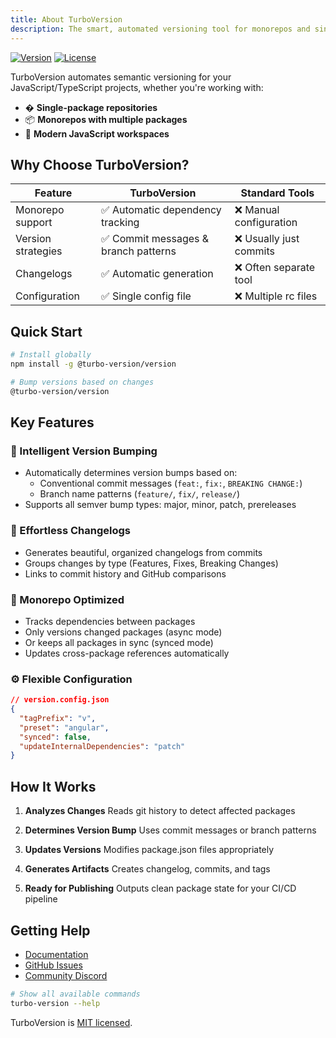 ```yaml
---
title: About TurboVersion
description: The smart, automated versioning tool for monorepos and single-package projects
---
```


[![Version](https://img.shields.io/npm/v/@turbo-version/version)](https://npmjs.com/package/@turbo-version/version)
[![License](https://img.shields.io/badge/license-MIT-blue)](https://github.com/turbo-version/turbo-version/blob/main/LICENSE)

TurboVersion automates semantic versioning for your JavaScript/TypeScript projects, whether you're working with:

- � **Single-package repositories**
- 📦 **Monorepos with multiple packages**
- 🚀 **Modern JavaScript workspaces**

## Why Choose TurboVersion?

| Feature        | TurboVersion | Standard Tools |
|---------------|-------------|----------------|
| Monorepo support | ✅ Automatic dependency tracking | ❌ Manual configuration |
| Version strategies | ✅ Commit messages & branch patterns | ❌ Usually just commits |
| Changelogs     | ✅ Automatic generation | ❌ Often separate tool |
| Configuration  | ✅ Single config file | ❌ Multiple rc files |

## Quick Start

```bash
# Install globally
npm install -g @turbo-version/version

# Bump versions based on changes
@turbo-version/version
```

## Key Features

### 🚦 Intelligent Version Bumping
- Automatically determines version bumps based on:
  - Conventional commit messages (`feat:`, `fix:`, `BREAKING CHANGE:`)
  - Branch name patterns (`feature/`, `fix/`, `release/`)
- Supports all semver bump types: major, minor, patch, prereleases

### 📜 Effortless Changelogs
- Generates beautiful, organized changelogs from commits
- Groups changes by type (Features, Fixes, Breaking Changes)
- Links to commit history and GitHub comparisons

### 🧩 Monorepo Optimized
- Tracks dependencies between packages
- Only versions changed packages (async mode)
- Or keeps all packages in sync (synced mode)
- Updates cross-package references automatically

### ⚙️ Flexible Configuration
```json
// version.config.json
{
  "tagPrefix": "v",
  "preset": "angular",
  "synced": false,
  "updateInternalDependencies": "patch"
}
```

## How It Works

1. **Analyzes Changes**
   Reads git history to detect affected packages

2. **Determines Version Bump**
   Uses commit messages or branch patterns

3. **Updates Versions**
   Modifies package.json files appropriately

4. **Generates Artifacts**
   Creates changelog, commits, and tags

5. **Ready for Publishing**
   Outputs clean package state for your CI/CD pipeline

## Getting Help

- [Documentation](https://turbo-version.dev/docs)
- [GitHub Issues](https://github.com/turbo-version/turbo-version/issues)
- [Community Discord](https://discord.gg/turbo-version)

```bash
# Show all available commands
turbo-version --help
```

TurboVersion is [MIT licensed](https://github.com/turbo-version/turbo-version/blob/main/LICENSE).
